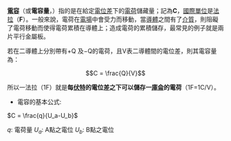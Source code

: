 '''[[電容|電容]]'''（或'''電容量'''，{{lang-en|Capacitance}}）指的是在給定[[電位差|電位差]]下的[[電荷|電荷]]儲藏量；記為'''C'''，[[國際單位制|國際單位]]是[[法拉|法拉]]（'''F'''）。一般來說，電荷在[[電場|電場]]中會受力而移動，當[[導體|導體]]之間有了[[介質|介質]]，則阻礙了電荷移動而使得電荷累積在導體上；造成電荷的累積儲存，最常見的例子就是兩片平行金屬板。

若在二導體上分別帶有+Q 及−Q的電荷，且V表二導體間的電位差，則其電容量為：

::<math>C = \frac{Q}{V}</math>

所以一法拉（1F）就是'''每[[伏特|伏特]]的電位差之下可以儲存一[[庫侖|庫侖]]的電荷'''（1F=1C/V）。
*電容的基本公式:
<math>C = \frac{q}{U_a-U_b}</math> 

<math>q</math>: 電荷量
<math>U_a</math>:  A點之電位
<math>U_b</math>:  B點之電位
<noinclude>
</noinclude>